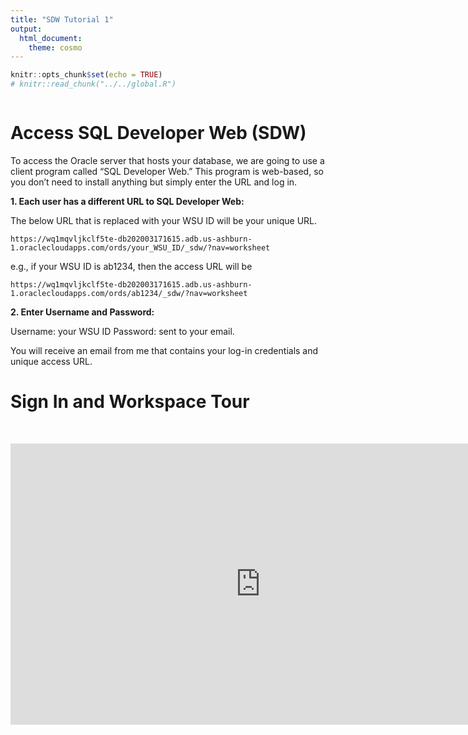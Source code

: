 ```yaml
---
title: "SDW Tutorial 1"
output: 
  html_document: 
    theme: cosmo
---
```


```r
knitr::opts_chunk$set(echo = TRUE)
# knitr::read_chunk("../../global.R")
```
```r
```


# Access SQL Developer Web (SDW)

To access the Oracle server that hosts your database, we are going to use a client program called "SQL Developer Web." This program is web-based, so you don't need to install anything but simply enter the URL and log in.

**1. Each user has a different URL to SQL Developer Web:**

The below URL that is replaced with your WSU ID will be your unique URL.

`https://wq1mqvljkclf5te-db202003171615.adb.us-ashburn-1.oraclecloudapps.com/ords/your_WSU_ID/_sdw/?nav=worksheet`

e.g., if your WSU ID is ab1234, then the access URL will be

`https://wq1mqvljkclf5te-db202003171615.adb.us-ashburn-1.oraclecloudapps.com/ords/ab1234/_sdw/?nav=worksheet`

**2. Enter Username and Password:**

Username: your WSU ID
Password: sent to your email.

You will receive an email from me that contains your log-in credentials and unique access URL.

# Sign In and Workspace Tour

<br>

<iframe width="800" height="450" src="https://www.youtube.com/embed/vQQbl1GziKI" frameborder="0" allow="accelerometer; autoplay; encrypted-media; gyroscope; picture-in-picture" allowfullscreen data-external="1"></iframe>  
